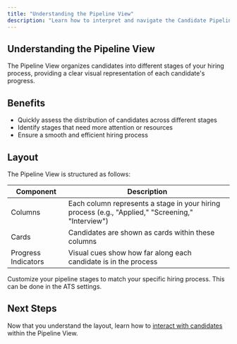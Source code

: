 ```yaml
---
title: "Understanding the Pipeline View"
description: "Learn how to interpret and navigate the Candidate Pipeline View"
---
```


## Understanding the Pipeline View

The Pipeline View organizes candidates into different stages of your hiring process, providing a clear visual representation of each candidate's progress.

## Benefits

- Quickly assess the distribution of candidates across different stages
- Identify stages that need more attention or resources
- Ensure a smooth and efficient hiring process

## Layout

The Pipeline View is structured as follows:

| Component | Description |
|-----------|-------------|
| Columns   | Each column represents a stage in your hiring process (e.g., "Applied," "Screening," "Interview") |
| Cards     | Candidates are shown as cards within these columns |
| Progress Indicators | Visual cues show how far along each candidate is in the process |

<Tip>
  Customize your pipeline stages to match your specific hiring process. This can be done in the ATS settings.
</Tip>

## Next Steps

Now that you understand the layout, learn how to [interact with candidates](/modules/ats-platform/candidate-list-view/interacting) within the Pipeline View.